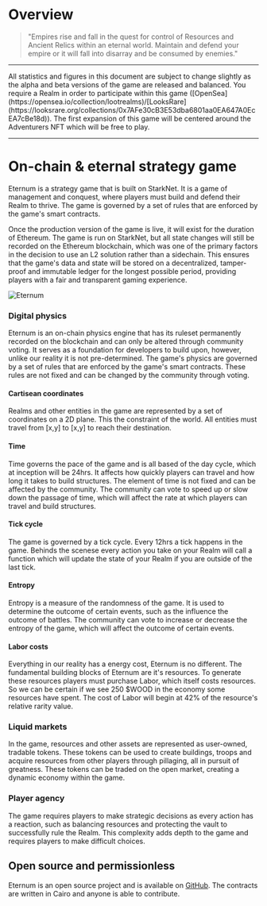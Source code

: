 
# Overview

> "Empires rise and fall in the quest for control of Resources and Ancient Relics within an eternal world. Maintain and defend your empire or it will fall into disarray and be consumed by enemies."

---

<Callout emoji="👾">
  All statistics and figures in this document are subject to change slightly as
  the alpha and beta versions of the game are released and balanced.
</Callout>
<Callout emoji="👾">
  You require a Realm in order to participate within this game
  ([OpenSea](https://opensea.io/collection/lootrealms)/[LooksRare](https://looksrare.org/collections/0x7AFe30cB3E53dba6801aa0EA647A0EcEA7cBe18d)).
  The first expansion of this game will be centered around the Adventurers NFT
  which will be free to play.
</Callout>

---

# On-chain & eternal strategy game

Eternum is a strategy game that is built on StarkNet. It is a game of management and conquest, where players must build and defend their Realm to thrive. The game is governed by a set of rules that are enforced by the game's smart contracts.

Once the production version of the game is live, it will exist for the duration of Ethereum. The game is run on StarkNet, but all state changes will still be recorded on the Ethereum blockchain, which was one of the primary factors in the decision to use an L2 solution rather than a sidechain. This ensures that the game's data and state will be stored on a decentralized, tamper-proof and immutable ledger for the longest possible period, providing players with a fair and transparent gaming experience.

![Eternum](static/img/screenshots/eternum-atlas.png)

### Digital physics

Eternum is an on-chain physics engine that has its ruleset permanently recorded on the blockchain and can only be altered through community voting. It serves as a foundation for developers to build upon, however, unlike our reality it is not pre-determined. The game's physics are governed by a set of rules that are enforced by the game's smart contracts. These rules are not fixed and can be changed by the community through voting.

#### Cartisean coordinates

Realms and other entities in the game are represented by a set of coordinates on a 2D plane. This the constraint of the world. All entities must travel from [x,y] to [x,y] to reach their destination.

#### Time

Time governs the pace of the game and is all based of the day cycle, which at inception will be 24hrs. It affects how quickly players can travel and how long it takes to build structures. The element of time is not fixed and can be affected by the community. The community can vote to speed up or slow down the passage of time, which will affect the rate at which players can travel and build structures.

#### Tick cycle

The game is governed by a tick cycle. Every 12hrs a tick happens in the game. Behinds the scenese every action you take on your Realm will call a function which will update the state of your Realm if you are outside of the last tick.

#### Entropy

Entropy is a measure of the randomness of the game. It is used to determine the outcome of certain events, such as the influence the outcome of battles. The community can vote to increase or decrease the entropy of the game, which will affect the outcome of certain events.

#### Labor costs

Everything in our reality has a energy cost, Eternum is no different. The fundamental building blocks of Eternum are it's resources. To generate these resources players must purchase Labor, which itself costs resources. So we can be certain if we see 250 $WOOD in the economy some resources have spent. The cost of Labor will begin at 42% of the resource's relative rarity value.

### Liquid markets

In the game, resources and other assets are represented as user-owned, tradable tokens. These tokens can be used to create buildings, troops and acquire resources from other players through pillaging, all in pursuit of greatness. These tokens can be traded on the open market, creating a dynamic economy within the game.

### Player agency

The game requires players to make strategic decisions as every action has a reaction, such as balancing resources and protecting the vault to successfully rule the Realm. This complexity adds depth to the game and requires players to make difficult choices.

## Open source and permissionless

Eternum is an open source project and is available on [GitHub](https://github.com/BibliothecaDAO/realms-contracts). The contracts are written in Cairo and anyone is able to contribute.
